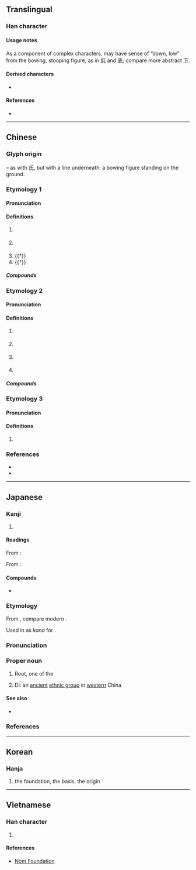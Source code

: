 {{character info/new}}
==Translingual==

===Han character===
{{Han char|rn=83|rad=氏|as=01|sn=5|four=72740|canj=HPM,HVPI|ids=⿱氏丶(G),⿱氏一(HTJK)}}

====Usage notes====
As a component of complex characters, may have sense of “down, low” from the bowing, stooping figure, as in [[低]] and [[底]]; compare more abstract [[下]].

====Derived characters====
* {{l|mul|[[低]], [[厎]], [[底]], [[抵]], [[邸]], [[骶]]}}

====References====
* {{Han ref|kx=0597.190|dkj=17027|dj=0988.310|hdz=32130.020|uh=6C10|ud=27664|bh=A5C2|bd=42434}}

----

==Chinese==
{{zh-forms}}
{{zh-wp|zh:氐|en:Di (Five Barbarians)}}
{{zh-wp|zh:氐宿|en:Root (Chinese constellation)}}

===Glyph origin===
{{Han etym}}
{{Han compound|氏|t1=(bowing figure)|一|ls=p}} – as with 氏, but with a line underneath: a bowing figure standing on the ground.

===Etymology 1===

====Pronunciation====
{{zh-pron
|m=dī
|c=dai1
|mn=tí/te
|mn-t=di1
|mc=2
|oc=1
|cat=n,v
}}

====Definitions====
{{zh-hanzi}}

# {{w|Di (Five Barbarians)|Di}} {{gloss|[[ethnic group]]}}
# {{lb|zh|astronomy}} {{w|Root (Chinese constellation)|Root}} {{gloss|Chinese [[constellation]]}}
# {{†}} {{zh-original|低|to [[lower]] (the [[head]]); to [[bow]]}}
# {{†}} {{zh-original|低|[[cheap]]; [[inexpensive]]}}

=====Compounds=====
{{zh-der|氐宿|氐族|氐羌|氐士貉}}

===Etymology 2===

====Pronunciation====
{{zh-pron
|m=dǐ
|c=dai2
|mn=té
|mn-t=di2
|mc=
|oc=2
|cat=n,v
}}

====Definitions====
{{zh-hanzi}}

# {{lb|zh|literary}} {{zh-original|柢|[[root]] of a [[tree]]}}
# {{lb|zh|literary}} {{zh-original|柢|[[basis]]; [[fundamental]]}}
# {{lb|zh|literary}} {{zh-original|抵|to [[reach]]; to [[arrive]]}}
# {{lb|zh|literary}} {{zh-original|抵|to [[match]]; to be [[equal]] to}}

=====Compounds=====
{{zh-der|根氐}}

===Etymology 3===

====Pronunciation====
{{zh-pron
|m=zhī
|mc=1
|cat=
}}

====Definitions====
{{zh-hanzi}}

# {{zh-only|氐池|an ancient [[county]]}}

===References===
* {{R:twedu|A02110}}
* {{R:yue:Hanzi}}

----

==Japanese==

===Kanji===
{{ja-kanji|grade=|rs=氏01}}

# {{w|Di (Five Barbarians)|Di}} {{gl|[[ancient]] [[ethnic group]] in [[west]]ern China}}

====Readings====
{{rfv-pron|ja}}

From {{der|ja|ltc|sort=てい|-}} {{ltc-l|氐|id=1|Di; {{w|Root (Chinese constellation)|Root}} [[mansion]]}}:
{{ja-readings
|goon=だい
|kanon=たい, てい
}}

From {{der|ja|ltc|-}} {{ltc-l|氐|tr=*ʈiɪ|[[basis]], [[fundamental]]}}:
{{ja-readings
|goon=じ<ぢ
|kanon=ち
|kun=ふもと-
}}

====Compounds====
* {{ja-r|氐宿|^ともぼし}}

===Etymology===
<div style="float:right;">
{{wp|lang=ja|テイ宿}}
{{wp|Root (Chinese constellation)}}
{{wp|lang=ja|テイ (民族)}}
{{wp|Di (Five Barbarians)}}
</div>
{{ja-kanjitab|てい|yomi=o}}

From {{der|ja|ltc|sort=てい|-}} {{ltc-l|氐|id=1}}, compare modern {{cog|cmn|氐|tr=dī}}.

Used in {{w|Old Japanese}} as {{m|ja|借音|tr=shakuon}} ''kana'' for {{IPAfont|⟨te⟩}}.

===Pronunciation===
{{ja-pron|y=ko|てい|acc=1|acc_ref=DJR}}

===Proper noun===
{{ja-pos|proper|てい}}

# {{lb|ja|Chinese astronomy}} Root, one of the {{w|Twenty-Eight Mansions}}
#: {{syn|ja|氐宿|tr=Teishū, Tei-shuku|とも星|tr2=Tomoboshi}}
# {{lb|ja|historical}} Di: an [[ancient]] [[ethnic group]] in [[west]]ern China
#: {{hyper|ja|五胡|tr=Goko}}

====See also====
* {{ja-r|てんびん座|^てんびん-ざ|[[Libra]]}}

===References===
<references/>

----

==Korean==

===Hanja===
{{ko-hanja|hangeul=저|eumhun=|rv=jeo|mr=chŏ|y=ce}}

# the foundation, the basis, the origin

----

==Vietnamese==

===Han character===
{{vi-hantu|[[đê]]|rs=氏01}}

# {{rfdef|vi|sort=氏01}}

====References====
* [http://nomfoundation.org/common/nom_details.php?codepoint=6c10 Nom Foundation]